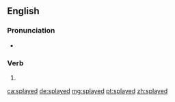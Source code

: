 ==English==

===Pronunciation===
* {{rhymes|eɪd|lang=en}}

===Verb===
{{head|en}}

# {{en-past of|splay}}

[[ca:splayed]]
[[de:splayed]]
[[mg:splayed]]
[[pt:splayed]]
[[zh:splayed]]